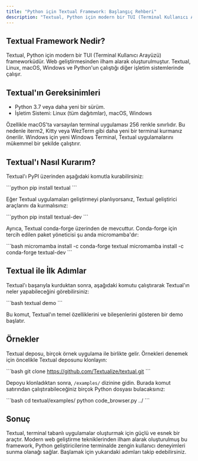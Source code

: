 ```yaml
---
title: "Python için Textual Framework: Başlangıç Rehberi"
description: "Textual, Python için modern bir TUI (Terminal Kullanıcı Arayüzü) frameworküdür. Bu makalede Textual'ın ne olduğunu, ne amaçla kullanıldığını ve nasıl kullanılacağını öğreneceksiniz."
---
```


## Textual Framework Nedir?

Textual, Python için modern bir TUI (Terminal Kullanıcı Arayüzü) frameworküdür. Web geliştirmesinden ilham alarak oluşturulmuştur. Textual, Linux, macOS, Windows ve Python'un çalıştığı diğer işletim sistemlerinde çalışır.

## Textual'ın Gereksinimleri

- Python 3.7 veya daha yeni bir sürüm.
- İşletim Sistemi: Linux (tüm dağıtımlar), macOS, Windows

Özellikle macOS'ta varsayılan terminal uygulaması 256 renkle sınırlıdır. Bu nedenle iterm2, Kitty veya WezTerm gibi daha yeni bir terminal kurmanız önerilir. Windows için yeni Windows Terminal, Textual uygulamalarını mükemmel bir şekilde çalıştırır.

## Textual'ı Nasıl Kurarım?

Textual'ı PyPI üzerinden aşağıdaki komutla kurabilirsiniz:

\```python
pip install textual
\```

Eğer Textual uygulamaları geliştirmeyi planlıyorsanız, Textual geliştirici araçlarını da kurmalısınız:

\```python
pip install textual-dev
\```

Ayrıca, Textual conda-forge üzerinden de mevcuttur. Conda-forge için tercih edilen paket yöneticisi şu anda micromamba'dır:

\```bash
micromamba install -c conda-forge textual
micromamba install -c conda-forge textual-dev
\```

## Textual ile İlk Adımlar

Textual'ı başarıyla kurduktan sonra, aşağıdaki komutu çalıştırarak Textual'ın neler yapabileceğini görebilirsiniz:

\```bash
textual demo
\```

Bu komut, Textual'ın temel özelliklerini ve bileşenlerini gösteren bir demo başlatır.

## Örnekler

Textual deposu, birçok örnek uygulama ile birlikte gelir. Örnekleri denemek için öncelikle Textual deposunu klonlayın:

\```bash
git clone https://github.com/Textualize/textual.git
\```

Depoyu klonladıktan sonra, `/examples/` dizinine gidin. Burada komut satırından çalıştırabileceğiniz birçok Python dosyası bulacaksınız:

\```bash
cd textual/examples/
python code_browser.py ../
\```

## Sonuç

Textual, terminal tabanlı uygulamalar oluşturmak için güçlü ve esnek bir araçtır. Modern web geliştirme tekniklerinden ilham alarak oluşturulmuş bu framework, Python geliştiricilerine terminalde zengin kullanıcı deneyimleri sunma olanağı sağlar. Başlamak için yukarıdaki adımları takip edebilirsiniz.
